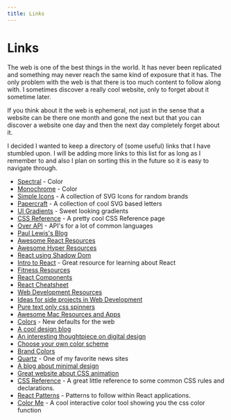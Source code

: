 ```yaml
---
title: Links
---
```


# Links

The web is one of the best things in the world. It has never been replicated and something may never reach the same kind of
exposure that it has. The only problem with the web is that there is too much content to follow along with. I sometimes discover
a really cool website, only to forget about it sometime later.

If you think about it the web is ephemeral, not just in the sense that a website can be there one month and gone the next but that you
can discover a website one day and then the next day completely forget about it.

I decided I wanted to keep a directory of (some useful) links that I have stumbled upon. I will be adding more links to this list for as long
as I remember to and also I plan on sorting this in the future so it is easy to navigate through.

- [Spectral](http://jxnblk.com/Spectral/) - Color
- [Monochrome](https://monochrome.jxnblk.com/) - Color
- [Simple Icons](https://simpleicons.org/) - A collection of SVG Icons for random brands
- [Papercraft](http://jxnblk.com/papercraft/) - A collection of cool SVG based letters
- [UI Gradients](http://uigradients.com/#GreenBeach) - Sweet looking gradients
- [CSS Reference](http://ref.openweb.io/CSS/) - A pretty cool CSS Reference page
- [Over API](http://overapi.com/) - API's for a lot of common languages
- [Paul Lewis's Blog](https://aerotwist.com/)
- [Awesome React Resources](https://github.com/enaqx/awesome-react)
- [Awesome Hyper Resources](https://github.com/bnb/awesome-hyper)
- [React using Shadow Dom](https://github.com/Wildhoney/ReactShadow)
- [Intro to React](http://academy.plot.ly/react/1-introduction/) - Great resource for learning about React
- [Fitness Resources](http://liamrosen.com/fitness.html)
- [React Components](http://devarchy.com/react-components)
- [React Cheatsheet](http://ricostacruz.com/cheatsheets/react.html)
- [Web Development Resources](http://floatingboxes.com/resources/)
- [Ideas for side projects in Web Development](https://github.com/melanierichards/just-build-websites)
- [Pure text only css spinners](http://tawian.io/text-spinners/)
- [Awesome Mac Resources and Apps](https://github.com/jaywcjlove/awesome-mac/blob/master/README-en.md)
- [Colors](http://clrs.cc/) - New defaults for the web
- [A cool design blog](http://blog.neave.com/)
- [An interesting thoughtpiece on digital design](http://www.frankchimero.com/writing/what-screens-want/)
- [Choose your own color scheme](http://www.colourco.de/)
- [Brand Colors](https://brandcolors.net/)
- [Quartz](http://qz.com/) - One of my favorite news sites
- [A blog about minimal design](http://www.minimallyminimal.com/)
- [Great website about CSS animation](http://adamschwartz.co/magic-of-css/)
- [CSS Reference](http://cssreference.io/) - A great little reference to some common CSS rules and declarations.
- [React Patterns](http://reactpatterns.com) - Patterns to follow within React applications.
- [Color Me](https://colorme.io/) - A cool interactive color tool showing you the css color function
